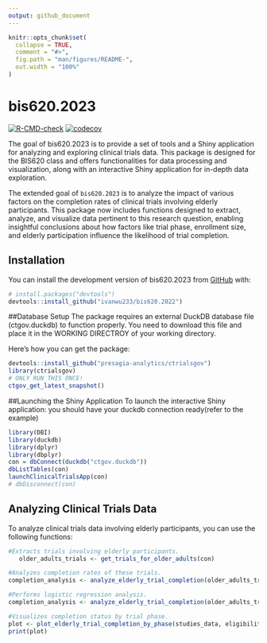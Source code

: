 ```yaml
---
output: github_document
---
```


<!-- README.md is generated from README.Rmd. Please edit that file -->

```r
knitr::opts_chunk$set(
  collapse = TRUE,
  comment = "#>",
  fig.path = "man/figures/README-",
  out.width = "100%"
)
```

# bis620.2023

<!-- badges: start -->
[![R-CMD-check](https://github.com/ivanwu233/bis620.2022/actions/workflows/R-CMD-check.yaml/badge.svg)](https://github.com/ivanwu233/bis620.2022/actions/workflows/R-CMD-check.yaml)
[![codecov](https://codecov.io/gh/ivanwu233/bis620.2022/branch/master/graph/badge.svg)](https://codecov.io/gh/ivanwu233/bis620.2022)
<!-- badges: end -->

The goal of bis620.2023 is to provide a set of tools and a Shiny application for analyzing and exploring clinical trials data. This package is designed for the BIS620 class and offers functionalities for data processing and visualization, along with an interactive Shiny application for in-depth data exploration.

The extended goal of `bis620.2023` is to analyze the impact of various factors on the completion rates of clinical trials involving elderly participants. This package now includes functions designed to extract, analyze, and visualize data pertinent to this research question, enabling insightful conclusions about how factors like trial phase, enrollment size, and elderly participation influence the likelihood of trial completion.



## Installation

You can install the development version of bis620.2023 from [GitHub](https://github.com/) with:

``` r
# install.packages("devtools")
devtools::install_github("ivanwu233/bis620.2022")
```



##Database Setup
The package requires an external DuckDB database file (ctgov.duckdb) to function properly. You need to download this file and place it in the WORKING DIRECTROY of your working directory. 

Here's how you can get the package:

```r
devtools::install_github("presagia-analytics/ctrialsgov")
library(ctrialsgov) 
# ONLY RUN THIS ONCE!
ctgov_get_latest_snapshot()
```


##Launching the Shiny Application
To launch the interactive Shiny application:
you should have your duckdb connection ready(refer to the example)
```r
library(DBI)
library(duckdb)
library(dplyr)
library(dbplyr)
con = dbConnect(duckdb("ctgov.duckdb"))
dbListTables(con)
launchClinicalTrialsApp(con)
# dbDisconnect(con)
```

## Analyzing Clinical Trials Data
To analyze clinical trials data involving elderly participants, you can use the following functions:
```r
#Extracts trials involving elderly participants.
   older_adults_trials <- get_trials_for_older_adults(con)
```


```r
#Analyzes completion rates of these trials.
completion_analysis <- analyze_elderly_trial_completion(older_adults_trials$studies, older_adults_trials$eligibilities)

```

```r
#Performs logistic regression analysis.
completion_analysis <- analyze_elderly_trial_completion(older_adults_trials$studies, older_adults_trials$eligibilities)

```

```r
#Visualizes completion status by trial phase.
plot <- plot_elderly_trial_completion_by_phase(studies_data, eligibilities_data)
print(plot)
```

